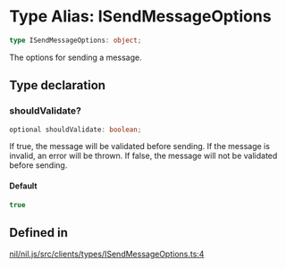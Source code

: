 # Type Alias: ISendMessageOptions

```ts
type ISendMessageOptions: object;
```

The options for sending a message.

## Type declaration

### shouldValidate?

```ts
optional shouldValidate: boolean;
```

If true, the message will be validated before sending.
If the message is invalid, an error will be thrown.
If false, the message will not be validated before sending.

#### Default

```ts
true
```

## Defined in

[nil/nil.js/src/clients/types/ISendMessageOptions.ts:4](https://github.com/NilFoundation/nil.js/blob/d8bba16997233f201c54e5c49ccea4dad0518b53/src/clients/types/ISendMessageOptions.ts#L4)
